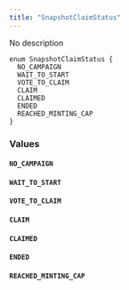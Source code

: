 ```yaml
---
title: "SnapshotClaimStatus"
---
```


No description

```
enum SnapshotClaimStatus {
  NO_CAMPAIGN
  WAIT_TO_START
  VOTE_TO_CLAIM
  CLAIM
  CLAIMED
  ENDED
  REACHED_MINTING_CAP
}

```

### Values[](#values "Direct link to heading")

#### `NO_CAMPAIGN`[](#no%5Fcampaign "Direct link to heading")

#### `WAIT_TO_START`[](#wait%5Fto%5Fstart "Direct link to heading")

#### `VOTE_TO_CLAIM`[](#vote%5Fto%5Fclaim "Direct link to heading")

#### `CLAIM`[](#claim "Direct link to heading")

#### `CLAIMED`[](#claimed "Direct link to heading")

#### `ENDED`[](#ended "Direct link to heading")

#### `REACHED_MINTING_CAP`[](#reached%5Fminting%5Fcap "Direct link to heading")